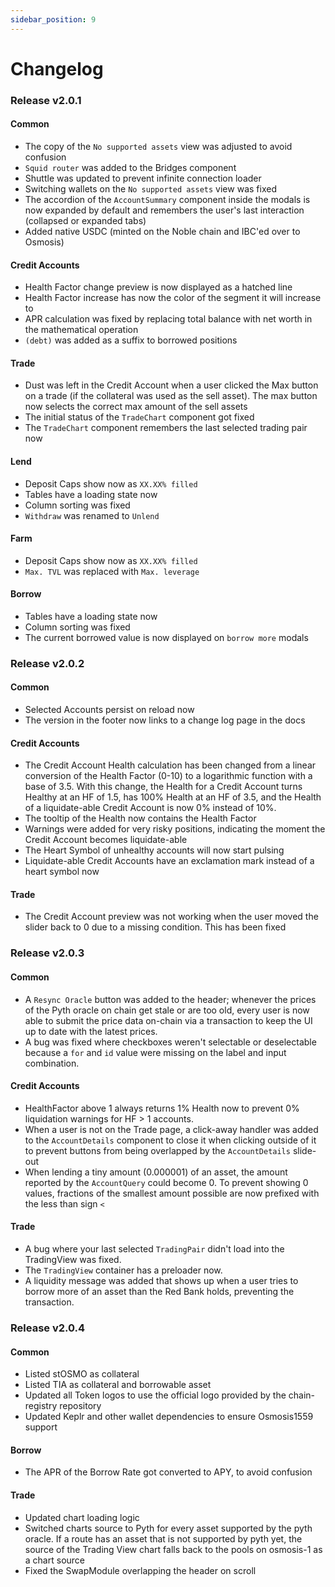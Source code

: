 ```yaml
---
sidebar_position: 9
---
```


# Changelog

### Release v2.0.1

#### Common
- The copy of the `No supported assets` view was adjusted to avoid confusion
- `Squid router` was added to the Bridges component
- Shuttle was updated to prevent infinite connection loader
- Switching wallets on the `No supported assets` view was fixed
- The accordion of the `AccountSummary` component inside the modals is now expanded by default and remembers the user's last interaction (collapsed or expanded tabs)
- Added native USDC (minted on the Noble chain and IBC'ed over to Osmosis)

#### Credit Accounts
- Health Factor change preview is now displayed as a hatched line
- Health Factor increase has now the color of the segment it will increase to
- APR calculation was fixed by replacing total balance with net worth in the mathematical operation
- `(debt)` was added as a suffix to borrowed positions

#### Trade
- Dust was left in the Credit Account when a user clicked the Max button on a trade (if the collateral was used as the sell asset). The max button now selects the correct max amount of the sell assets
- The initial status of the `TradeChart` component got fixed
- The `TradeChart` component remembers the last selected trading pair now

#### Lend
- Deposit Caps show now as `XX.XX% filled`
- Tables have a loading state now
- Column sorting was fixed
- `Withdraw` was renamed to `Unlend`

#### Farm
- Deposit Caps show now as `XX.XX% filled`
- `Max. TVL` was replaced with `Max. leverage`

#### Borrow
- Tables have a loading state now
- Column sorting was fixed
- The current borrowed value is now displayed on `borrow more` modals

### Release v2.0.2

#### Common
- Selected Accounts persist on reload now
- The version in the footer now links to a change log page in the docs

#### Credit Accounts
- The Credit Account Health calculation has been changed from a linear conversion of the Health Factor (0-10) to a logarithmic function with a base of 3.5. With this change, the Health for a Credit Account turns Healthy at an HF of 1.5, has 100% Health at an HF of 3.5, and the Health of a liquidate-able Credit Account is now 0% instead of 10%.
- The tooltip of the Health now contains the Health Factor
- Warnings were added for very risky positions, indicating the moment the Credit Account becomes liquidate-able
- The Heart Symbol of unhealthy accounts will now start pulsing
- Liquidate-able Credit Accounts have an exclamation mark instead of a heart symbol now

#### Trade
- The Credit Account preview was not working when the user moved the slider back to 0 due to a missing condition. This has been fixed

### Release v2.0.3

#### Common
- A `Resync Oracle` button was added to the header; whenever the prices of the Pyth oracle on chain get stale or are too old, every user is now able to submit the price data on-chain via a transaction to keep the UI up to date with the latest prices. 
- A bug was fixed where checkboxes weren't selectable or deselectable because a `for` and `id` value were missing on the label and input combination.

#### Credit Accounts
- HealthFactor above 1 always returns 1% Health now to prevent 0% liquidation warnings for HF > 1 accounts.
- When a user is not on the Trade page, a click-away handler was added to the `AccountDetails` component to close it when clicking outside of it to prevent buttons from being overlapped by the `AccountDetails` slide-out
- When lending a tiny amount (0.000001) of an asset, the amount reported by the `AccountQuery` could become 0. To prevent showing 0 values, fractions of the smallest amount possible are now prefixed with the less than sign `<`

#### Trade
- A bug where your last selected `TradingPair` didn't load into the TradingView was fixed.
- The `TradingView` container has a preloader now.
- A liquidity message was added that shows up when a user tries to borrow more of an asset than the Red Bank holds, preventing the transaction.

### Release v2.0.4

#### Common
- Listed stOSMO as collateral
- Listed TIA as collateral and borrowable asset
- Updated all Token logos to use the official logo provided by the chain-registry repository
- Updated Keplr and other wallet dependencies to ensure Osmosis1559 support

#### Borrow
- The APR of the Borrow Rate got converted to APY, to avoid confusion

#### Trade
- Updated chart loading logic
- Switched charts source to Pyth for every asset supported by the pyth oracle. If a route has an asset that is not supported by pyth yet, the source of the Trading View chart falls back to the pools on osmosis-1 as a chart source
- Fixed the SwapModule overlapping the header on scroll